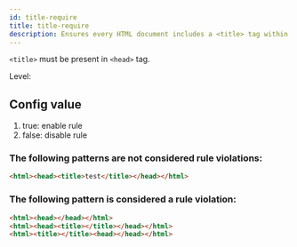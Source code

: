 ```yaml
---
id: title-require
title: title-require
description: Ensures every HTML document includes a <title> tag within the <head> for accessibility and SEO.
---
```


`<title>` must be present in `<head>` tag.

Level: <Badge text="Error" variant="danger" />

## Config value

1. true: enable rule
2. false: disable rule

### The following patterns are **not** considered rule violations:

```html
<html><head><title>test</title></head></html>
```

### The following pattern is considered a rule violation:

```html
<html><head></head></html>
<html><head><title></title></head></html>
<html><title></title><head></head></html>
```
